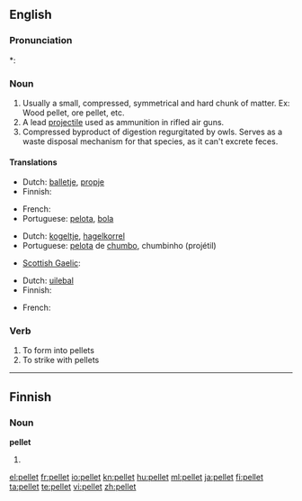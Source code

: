 ==English==

===Pronunciation===
*: {{rhymes|ɛlɪt}}

===Noun===
{{en-noun}}

# Usually a small, compressed, symmetrical and hard chunk of matter.  Ex: Wood pellet, ore pellet, etc.
# A lead [[projectile]] used as ammunition in rifled air guns.
# Compressed byproduct of digestion regurgitated by owls.  Serves as a waste disposal mechanism for that species, as it can't excrete feces.

====Translations====
{{trans-top|Usually a small, compressed, symmetrical and hard chunk of matter}}
* Dutch: [[balletje]], [[propje]]
* Finnish: {{t-|fi|pelletti}}
{{trans-mid}}
* French: {{t+|fr|granule}}
* Portuguese: [[pelota]], [[bolinha|bola]]
{{trans-bottom}}

{{trans-top|A lead projectile used as ammunition in rifled air guns}}
* Dutch: [[kogeltje]], [[hagelkorrel]]
* Portuguese: [[pelota]] de [[chumbo]], chumbinho (projétil)
{{trans-mid}}
* [[Scottish Gaelic]]: {{t-|gd|peilear|m|xs=Scottish Gaelic}}
{{trans-bottom}}

{{trans-top|Compressed byproduct of digestion regurgitated by owls}}
* Dutch: [[uilebal]]
* Finnish: {{t-|fi|oksennuspallo}}
{{trans-mid}}
* French: {{t+|fr|pelote}}
{{trans-bottom}}

===Verb===
{{en-verb}}

# To form into pellets
# To strike with pellets

----

==Finnish==

===Noun===
'''pellet'''

# {{plural of|pelle|lang=Finnish}}

[[el:pellet]]
[[fr:pellet]]
[[io:pellet]]
[[kn:pellet]]
[[hu:pellet]]
[[ml:pellet]]
[[ja:pellet]]
[[fi:pellet]]
[[ta:pellet]]
[[te:pellet]]
[[vi:pellet]]
[[zh:pellet]]